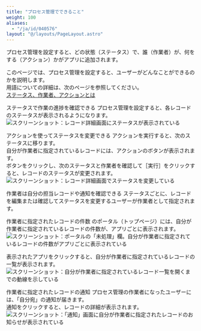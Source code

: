 ```yaml
---
title: "プロセス管理でできること"
weight: 100
aliases:
  - "/ja/id/040576"
layout: "@/layouts/PageLayout.astro"
---
```




プロセス管理を設定すると、どの状態（ステータス）で、誰（作業者）が、何をする（アクション）かがアプリに追加されます。

このページでは、プロセス管理を設定すると、ユーザーがどんなことができるのかを説明します。  
用語についての詳細は、次のページを参照してください。  
[ステータス、作業者、アクションとは](/k/ja/id/040573.html)

<Heading id="process_whatsprocess_10">ステータスで作業の進捗を確認できる</Heading>
プロセス管理を設定すると、各レコードのステータスが表示されるようになります。  
<Img src="/k/kintone/img-ja/whatsprocess_img02.png" alt="スクリーンショット：レコード詳細画面にステータスが表示されている" />

<Heading id="process_whatsprocess_20">アクションを使ってステータスを変更できる</Heading>
アクションを実行すると、次のステータスに移ります。  
自分が作業者に指定されているレコードには、アクションのボタンが表示されます。  
ボタンをクリックし、次のステータスと作業者を確認して［実行］をクリックすると、レコードのステータスが変更されます。  
<Img src="/k/kintone/img-ja/whatsprocess_img06.png" alt="スクリーンショット：レコード詳細画面でステータスを変更している" />

<Heading id="process_whatsprocess_30">作業者は自分の担当レコードや通知を確認できる</Heading>
ステータスごとに、レコードを編集または確認してステータスを変更するユーザーが作業者として指定されます。

<Heading level={3} id="process_whatsprocess_3010">作業者に指定されたレコードの件数</Heading>
<Kintone />のポータル（トップページ）には、自分が作業者に指定されているレコードの件数が、アプリごとに表示されます。  
<Img src="/k/kintone/img-ja/whatsprocess_img04.png" alt="スクリーンショット：ポータルの「未処理」欄。自分が作業者に指定されているレコードの件数がアプリごとに表示されている" />

表示されたアプリをクリックすると、自分が作業者に指定されているレコードの一覧が表示されます。  
<Img src="/k/kintone/img-ja/whatsprocess_img05.png" alt="スクリーンショット：自分が作業者に指定されているレコード一覧を開くまでの動線を示している" />

<Heading level={3} id="process_whatsprocess_3020">作業者に指定されたレコードの通知</Heading>
プロセス管理の作業者になったユーザーには、「自分宛」の通知が届きます。  
通知をクリックすると、レコードの詳細が表示されます。  
<Img src="/k/kintone/img-ja/whatsprocess_03.png" alt="スクリーンショット：「通知」画面に自分が作業者に指定されたレコードのお知らせが表示されている" />
